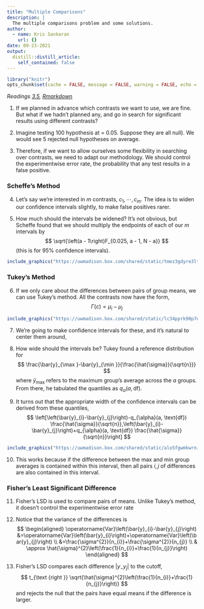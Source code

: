 ```yaml
---
title: "Multiple Comparisons"
description: |
  The multiple comparisons problem and some solutions.
author:
  - name: Kris Sankaran
    url: {}
date: 09-23-2021
output:
  distill::distill_article:
    self_contained: false
---
```


```r
library("knitr")
opts_chunk$set(cache = FALSE, message = FALSE, warning = FALSE, echo = TRUE)
```

_Readings [3.5](https://www.wiley.com/en-us/Design+and+Analysis+of+Experiments%2C+10th+Edition-p-9781119492443#content-section), [Rmarkdown](https://github.com/krisrs1128/stat424_f21/blob/main/_posts/2021-08-03-week3-3/week3-3.Rmd)_




1. If we planned in advance which contrasts we want to use, we are fine. But
what if we hadn’t planned any, and go in search for significant results using
different contrasts?

2. Imagine testing 100 hypothesis at = 0.05. Suppose they are all null). We
would see 5 rejected null hypotheses on average. 

3. Therefore, if we want to allow ourselves some flexibility in searching over
contrasts, we need to adapt our methodology. We should control the
experimentwise error rate,  the probability that any test results in a false
positive.

### Scheffe’s Method

4. Let’s say we’re interested in $m$ contrasts, $c_1, \cdots ,c_m$. The idea is to widen
our confidence intervals slightly, to make false positives rarer.

5. How much should the intervals be widened? It’s not obvious, but Scheffe found
that we should multiply the endpoints of each of our $m$ intervals by
$$
\sqrt{\left(a - 1\right)F_{0.025, a - 1, N - a}}
$$
    (this is for 95% confidence intervals).

```r
include_graphics("https://uwmadison.box.com/shared/static/tmez3gdyre3lth822zm2wimmes3nujyy.png")
```

### Tukey’s Method

6. If we only care about the differences between pairs of group means, we can
use Tukey’s method.
    All the contrasts now have the form,
$$
\Gamma\left(c\right) = \mu_i - \mu_j
$$

```r
include_graphics("https://uwmadison.box.com/shared/static/lc34pprk90p7evabiycjiw5c22xsm666.png")
```

7. We’re going to make confidence intervals for these, and it’s natural to
center them around,
\begin{align*}
\hat{\Gamma}\left(c\right) &= \bar{y}_i - \bar{y}_j.
\end{align*}

8. How wide should the intervals be? Tukey found a reference distribution for
$$
\frac{\bar{y}_{\max }-\bar{y}_{\min }}{\frac{\hat{\sigma}}{\sqrt{n}}}
$$
    where $\bar{y}_{\text{max}}$ refers to the maximum group's average across the $a$ groups. From there, he tabulated the quantiles as $q_{\alpha}(a, \text{df})$.

9. It turns out that the appropriate width of the confidence intervals can be
derived from these quantiles,
$$
\left[\left(\bar{y}_{i}-\bar{y}_{j}\right)-q_{\alpha}(a, \text{df}) \frac{\hat{\sigma}}{\sqrt{n}},\left(\bar{y}_{i}-\bar{y}_{j}\right)+q_{\alpha}(a, \text{df}) \frac{\hat{\sigma}}{\sqrt{n}}\right]
$$

```r
include_graphics("https://uwmadison.box.com/shared/static/alo5fgwmkwrniwejs32ow05carx9uwna.png")
```

10. This works because if the difference between the max and min group averages is
contained within this interval, then all pairs $i, j$ of differences are also
contained in this interval.

### Fisher’s Least Significant Difference

11. Fisher’s LSD is used to compare pairs of means. Unlike Tukey’s method, it
doesn’t control the experimentwise error rate

12. Notice that the variance of the differences is
$$
\begin{aligned}
\operatorname{Var}\left(\bar{y}_{i}-\bar{y}_{j}\right) &=\operatorname{Var}\left(\bar{y}_{i}\right)+\operatorname{Var}\left(\bar{y}_{j}\right) \\
&=\frac{\sigma^{2}}{n_{i}}+\frac{\sigma^{2}}{n_{j}} \\
& \approx \hat{\sigma}^{2}\left(\frac{1}{n_{i}}+\frac{1}{n_{j}}\right)
\end{aligned}
$$

13. Fisher’s LSD compares each difference $\left|y_- y_j\right|$ to the cutoff,
$$
t_{\text {right }} \sqrt{\hat{\sigma}^{2}\left(\frac{1}{n_{i}}+\frac{1}{n_{j}}\right)}
$$
and rejects the null that the pairs have equal means if the difference is larger.